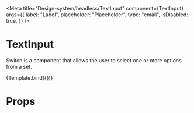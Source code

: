 

<Meta
  title="Design-system/headless/TextInput"
  component={TextInput}
  args={{
    label: "Label",
    placeholder: "Placeholder",
    type: "email",
    isDisabled: true,
  }}
/>


# TextInput

Switch is a component that allows the user to select one or more options from a set.

<Canvas>
  <Story name="TextInput">{Template.bind({})}</Story>
</Canvas>

# Props

<ArgsTable of={TextInput} />
